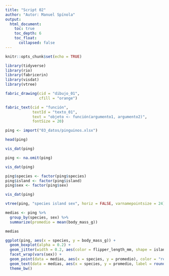 ```yaml
---
title: "Script 02"
author: "Autor: Manuel Spínola"
output:
  html_document:
    toc: true
    toc_depth: 6
    toc_float:
      collapsed: false
---
```


```r
knitr::opts_chunk$set(echo = TRUE)
```

```r
library(tidyverse)
library(rio)
library(fabricerin)
library(visdat)
library(vtree)
```

```r
fabric_drawing(cid = "dibujo_01",
               cfill = "orange")
```

```r
fabric_text(cid = "función",
            textId = "texto_01",
            text = "objeto <- función(argumento1, argumento2)",
            fontSize = 20)
```

```r
ping <- import("03_datos/pinguinos.xlsx")
```

```r
head(ping)
```

```r
vis_dat(ping)
```

```r
ping <- na.omit(ping)
```

```r
vis_dat(ping)
```

```r
ping$species <- factor(ping$species)
ping$island <- factor(ping$island)
ping$sex <- factor(ping$sex)
```

```r
vis_dat(ping)
```

```r
vtree(ping, "species island sex", horiz = FALSE, varnamepointsize = 24)
```

```r
medias <- ping %>%
  group_by(species, sex) %>%
  summarize(promedio = mean(body_mass_g))
```

```r
medias
```

```r
ggplot(ping, aes(x = species, y = body_mass_g)) +
  geom_boxplot(alpha = 0.2) +
  geom_jitter(width = 0.2, aes(color = flipper_length_mm, shape = island, size = bill_length_mm)) +
  facet_wrap(vars(sex)) +
  geom_point(data = medias, aes(x = species, y = promedio), color = "red") +
  geom_text(data = medias, aes(x = species, y = promedio, label = round(promedio, 0)), hjust = -0.01) +
  theme_bw()
```
